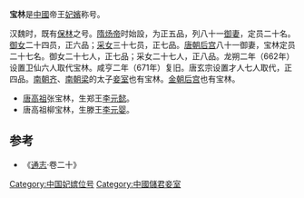 {{otheruses|other=與「寶林」或「寶琳」同名的其他主題|寶琳}}
'''宝林'''是[[中國|中國]]帝王[[妃嬪|妃嬪]]称号。

汉魏时，既有[[保林|保林]]之号。[[隋炀帝|隋炀帝]]时始設，为正五品，列八十一[[御妻|御妻]]，定员二十名。[[御女_(後宮稱號)|御女]]二十四员，正六品；[[采女|采女]]三十七员，正七品。[[唐朝后宫|唐朝后宫]]八十一御妻，宝林定员二十七名。御女二十七人，正七品；采女二十七人，正八品。龙朔二年（662年）设置卫仙六人取代宝林。咸亨二年（671年）复旧。唐玄宗设置才人七人取代，正四品。[[南朝齐|南朝齐]]、[[南朝梁|南朝梁]]的太子[[储君妾室|妾室]]也有宝林。[[金朝后宫|金朝后宫]]也有宝林。

* [[唐高祖|唐高祖]]张宝林，生郑王[[李元懿|李元懿]]。
* 唐高祖柳宝林，生滕王[[李元婴|李元婴]]。

== 参考 ==
* 《[[通志|通志]]·卷二十》

[[Category:中国妃嫔位号|Category:中国妃嫔位号]]
[[Category:中國儲君妾室|Category:中國儲君妾室]]